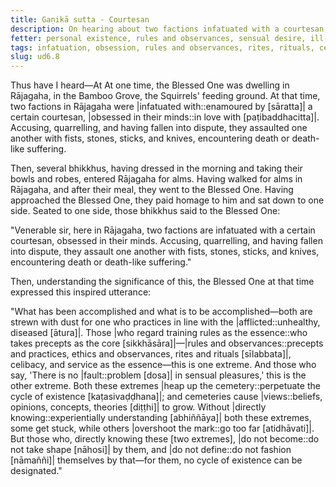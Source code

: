 ```yaml
---
title: Gaṇikā sutta - Courtesan
description: On hearing about two factions infatuated with a courtesan, the Buddha expresses an inspired utterance on the extremes - one of taking rules and observances as the essence and the other of seeing no fault in sensual pleasures.
fetter: personal existence, rules and observances, sensual desire, ill-will, conceit, ignorance
tags: infatuation, obsession, rules and observances, rites, rituals, celibacy, sensual pleasure, sensual desire, cycle of existence, cemetery, views, direct knowing, ud, ud6
slug: ud6.8
---
```


Thus have I heard—At At one time, the Blessed One was dwelling in Rājagaha, in the Bamboo Grove, the Squirrels' feeding ground. At that time, two factions in Rājagaha were |infatuated with::enamoured by [sāratta]| a certain courtesan, |obsessed in their minds::in love with [paṭibaddhacitta]|. Accusing, quarrelling, and having fallen into dispute, they assaulted one another with fists, stones, sticks, and knives, encountering death or death-like suffering.

Then, several bhikkhus, having dressed in the morning and taking their bowls and robes, entered Rājagaha for alms. Having walked for alms in Rājagaha, and after their meal, they went to the Blessed One. Having approached the Blessed One, they paid homage to him and sat down to one side. Seated to one side, those bhikkhus said to the Blessed One:

"Venerable sir, here in Rājagaha, two factions are infatuated with a certain courtesan, obsessed in their minds. Accusing, quarrelling, and having fallen into dispute, they assault one another with fists, stones, sticks, and knives, encountering death or death-like suffering."

Then, understanding the significance of this, the Blessed One at that time expressed this inspired utterance:

"What has been accomplished and what is to be accomplished—both are strewn with dust for one who practices in line with the |afflicted::unhealthy, diseased [ātura]|.
Those |who regard training rules as the essence::who takes precepts as the core [sikkhāsāra]|—|rules and observances::precepts and practices, ethics and observances, rites and rituals [sīlabbata]|, celibacy, and service as the essence—this is one extreme.
And those who say, 'There is no |fault::problem [dosa]| in sensual pleasures,' this is the other extreme.
Both these extremes |heap up the cemetery::perpetuate the cycle of existence [kaṭasivaḍḍhana]|; and cemeteries cause |views::beliefs, opinions, concepts, theories [diṭṭhi]| to grow.
Without |directly knowing::experientially understanding [abhiññāya]| both these extremes, some get stuck, while others |overshoot the mark::go too far [atidhāvati]|.
But those who, directly knowing these [two extremes], |do not become::do not take shape [nāhosi]| by them, and |do not define::do not fashion [nāmaññi]| themselves by that—for them, no cycle of existence can be designated."